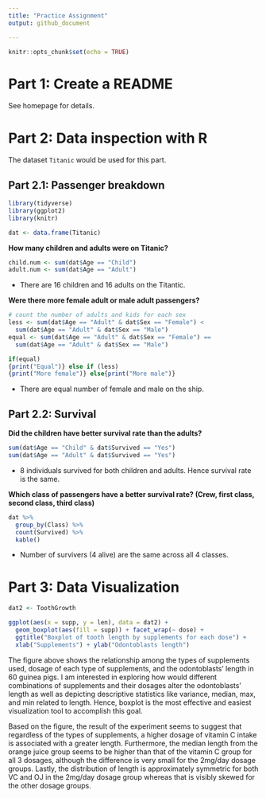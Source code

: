 ```yaml
---
title: "Practice Assignment"
output: github_document

---
```


```r
knitr::opts_chunk$set(echo = TRUE)
```

# Part 1: Create a README

See homepage for details.

# Part 2: Data inspection with R

The dataset `Titanic` would be used for this part. 

## Part 2.1: Passenger breakdown

```r
library(tidyverse)
library(ggplot2)
library(knitr)
```


```r
dat <- data.frame(Titanic)
```

**How many children and adults were on Titanic?**

```r
child.num <- sum(dat$Age == "Child")
adult.num <- sum(dat$Age == "Adult")
```

  * There are 16 children and 16 adults on the Titantic.

**Were there more female adult or male adult passengers?**

```r
# count the number of adults and kids for each sex
less <- sum(dat$Age == "Adult" & dat$Sex == "Female") <
  sum(dat$Age == "Adult" & dat$Sex == "Male")
equal <- sum(dat$Age == "Adult" & dat$Sex == "Female") == 
  sum(dat$Age == "Adult" & dat$Sex == "Male")

if(equal)
{print("Equal")} else if (less)
{print("More female")} else{print("More male")}
```

  * There are equal number of female and male on the ship. 

## Part 2.2: Survival

**Did the children have better survival rate than the adults?**
```r
sum(dat$Age == "Child" & dat$Survived == "Yes")
sum(dat$Age == "Adult" & dat$Survived == "Yes")
```

  * 8 individuals survived for both children and adults. Hence survival rate is the same. 

**Which class of passengers have a better survival rate? (Crew, first class, second class, third class)**
```r
dat %>% 
  group_by(Class) %>% 
  count(Survived) %>% 
  kable()
```

* Number of survivers (4 alive) are the same across all 4 classes. 

# Part 3: Data Visualization
```r
dat2 <- ToothGrowth

ggplot(aes(x = supp, y = len), data = dat2) + 
  geom_boxplot(aes(fill = supp)) + facet_wrap(~ dose) +
  ggtitle("Boxplot of tooth length by supplements for each dose") +
  xlab("Supplements") + ylab("Odontoblasts length")
```

The figure above shows the relationship among the types of supplements used, dosage of each type of supplements, and the odontoblasts' length in 60 guinea pigs. I am interested in exploring how would different combinations of supplements and their dosages alter the odontoblasts' length as well as depicting descriptive statistics like variance, median, max, and min related to length. Hence, boxplot is the most effective and easiest visualization tool to accomplish this goal.

Based on the figure, the result of the experiment seems to suggest that regardless of the types of supplements, a higher dosage of vitamin C intake is associated with a greater length. Furthermore, the median length from the orange juice group seems to be higher than that of the vitamin C group for all 3 dosages, although the difference is very small for the 2mg/day dosage groups. Lastly, the distribution of length is approximately symmetric for both VC and OJ in the 2mg/day dosage group whereas that is visibly skewed for the other dosage groups. 



